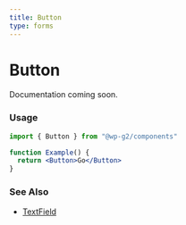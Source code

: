 ```yaml
---
title: Button
type: forms
---
```


# Button

Documentation coming soon.

### Usage

```jsx live
import { Button } from "@wp-g2/components"

function Example() {
  return <Button>Go</Button>
}
```

### See Also

- [TextField](./textfield)
